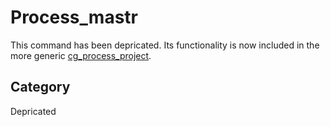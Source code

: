 = Process_mastr =

This command has been depricated.
Its functionality is now included in the more generic [[cg_process_project]].

== Category ==
Depricated
